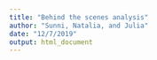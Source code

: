 ```yaml
---
title: "Behind the scenes analysis"
author: "Sunni, Natalia, and Julia"
date: "12/7/2019"
output: html_document
---
```



